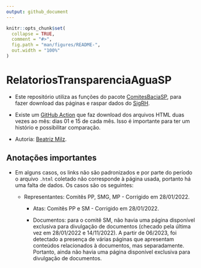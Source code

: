 ```yaml
---
output: github_document
---
```


<!-- README.md is generated from README.Rmd. Please edit that file -->

```r
knitr::opts_chunk$set(
  collapse = TRUE,
  comment = "#>",
  fig.path = "man/figures/README-",
  out.width = "100%"
)
```

# RelatoriosTransparenciaAguaSP

- Este repositório utiliza as funções do pacote [ComitesBaciaSP](https://github.com/beatrizmilz/ComitesBaciaSP), para fazer download das páginas e raspar dados do [SigRH](https://sigrh.sp.gov.br/).

- Existe um [GitHub Action](https://github.com/beatrizmilz/RelatoriosTransparenciaAguaSP/actions/workflows/executar-script-download-html.yaml) que faz download dos arquivos HTML duas vezes ao mês: dias 01 e 15 de cada mês. Isso é importante para ter um histório e possibilitar comparação.


- Autoria: [Beatriz Milz](https://github.com/beatrizmilz).

## Anotações importantes

- Em alguns casos, os links não são padronizados e por parte do período o arquivo `.html` coletado não corresponde à página usada, portanto há uma falta de dados. Os casos são os seguintes:

  - Representantes: Comitês PP, SMG, MP - Corrigido em 28/01/2022.
  
    - Atas: Comitês PP e SM - Corrigido em 28/01/2022. 
    
    - Documentos: para o comitê SM, não havia uma página disponível exclusiva para divulgação de documentos (checado pela última vez em 28/01/2022 e 14/11/2022). A partir de 06/2023, foi detectado a presença de várias páginas que apresentam conteúdos relacionados à documentos, mas separadamente. Portanto, ainda não havia uma página disponível exclusiva para divulgação de documentos.
    
